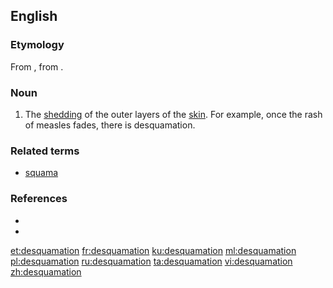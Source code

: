 ==English==

===Etymology===
From {{etyl|la|en}} {{m|la|desquamare||to scrape the scales off a fish}}, from {{m|la|squama|squāma|scale}}.

===Noun===
{{en-noun|~}}

# {{lb|en|medical}} The [[shedding]] of the outer layers of the [[skin]]. For example, once the rash of measles fades, there is desquamation.

===Related terms===
* [[squama]]

===References===
* {{R:Webster 1913}}
* {{R:OneLook}}

[[et:desquamation]]
[[fr:desquamation]]
[[ku:desquamation]]
[[ml:desquamation]]
[[pl:desquamation]]
[[ru:desquamation]]
[[ta:desquamation]]
[[vi:desquamation]]
[[zh:desquamation]]
